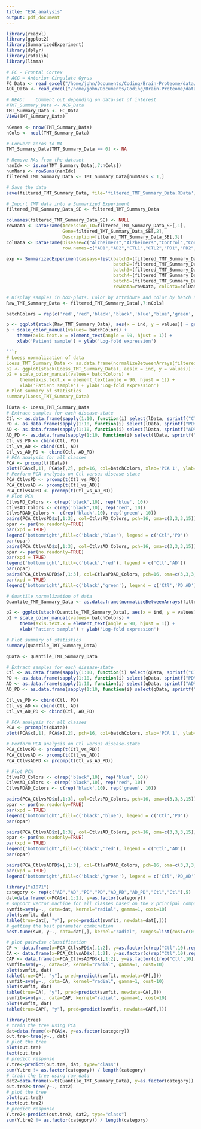 ```yaml
---
title: "EDA_analysis"
output: pdf_document
---
```


```r
library(readxl)
library(ggplot2)
library(SummarizedExperiment)
library(dplyr)
library(rafalib)
library(limma)
```

```r
# FC - Frontal Cortex
# ACG = Anterior Cingulate Gyrus
FC_Data <- read_excel("/home/john/Documents/Coding/Brain-Proteome/data/TMT_Summary_Data.xlsx", sheet=1, skip=2)
ACG_Data <- read_excel("/home/john/Documents/Coding/Brain-Proteome/data/TMT_Summary_Data.xlsx", sheet=2, skip=2)

# READ:    Comment out depending on data-set of interest
#TMT_Summary_Data <- ACG_Data
TMT_Summary_Data <- FC_Data
View(TMT_Summary_Data)
```

```r
nGenes <- nrow(TMT_Summary_Data)
nCols <- ncol(TMT_Summary_Data)

# Convert zeros to NA
TMT_Summary_Data[TMT_Summary_Data == 0] <- NA

# Remove NAs from the dataset
nanIdx <- is.na(TMT_Summary_Data[,7:nCols])
numNans <- rowSums(nanIdx)
filtered_TMT_Summary_Data <- TMT_Summary_Data[numNans < 1,]

# Save the data
save(filtered_TMT_Summary_Data, file='filtered_TMT_Summary_Data.RData')
```

```r
# Import TMT data into a Summarized Experiment
filtered_TMT_Summary_Data_SE <- filtered_TMT_Summary_Data

colnames(filtered_TMT_Summary_Data_SE) <- NULL
rowData <- DataFrame(Accession_ID=filtered_TMT_Summary_Data_SE[,1], 
                     Gene=filtered_TMT_Summary_Data_SE[,2],
                     Description=filtered_TMT_Summary_Data_SE[,3])
colData <- DataFrame(Disease=c("Alzheimers","Alzheimers","Control","Control","Parkinsons","Parkinsons","Comorbid","Comorbid"),
                     row.names=c("AD1","AD2","CTL1","CTL2","PD1","PD2","ADPD1","ADPD2"))

exp <- SummarizedExperiment(assays=list(batch1=(filtered_TMT_Summary_Data_SE[,7:14]),
                                        batch2=(filtered_TMT_Summary_Data_SE[,15:22]),
                                        batch3=(filtered_TMT_Summary_Data_SE[,23:30]),
                                        batch4=(filtered_TMT_Summary_Data_SE[,31:38]),
                                        batch5=(filtered_TMT_Summary_Data_SE[,39:46])),
                                        rowData=rowData, colData=colData)
```

```r
# Display samples in box-plots. Color by attribute and color by batch number.
Raw_TMT_Summary_Data <- filtered_TMT_Summary_Data[,7:nCols]

batchColors = rep(c('red','red','black','black','blue','blue','green','green'), 5)

p <- ggplot(stack(Raw_TMT_Summary_Data), aes(x = ind, y = values)) + geom_boxplot(aes(fill=values)) + geom_point(aes(color=ind))
p + scale_color_manual(values= batchColors) +
    theme(axis.text.x = element_text(angle = 90, hjust = 1)) + 
    xlab('Patient sample') + ylab('Log-fold expression')

```r
# Loess normalization of data
Loess_TMT_Summary_Data <- as.data.frame(normalizeBetweenArrays(filtered_TMT_Summary_Data[,7:nCols], method='cyclicloess'))
p2 <- ggplot(stack(Loess_TMT_Summary_Data), aes(x = ind, y = values)) + geom_boxplot(aes(fill=values)) + geom_point(aes(color=ind))
p2 + scale_color_manual(values= batchColors) +
     theme(axis.text.x = element_text(angle = 90, hjust = 1)) + 
     xlab('Patient sample') + ylab('Log-fold expression')
# Plot summary of statistics
summary(Loess_TMT_Summary_Data)
```
```r
lData <- Loess_TMT_Summary_Data
# Extract samples for each disease-state
Ctl <- as.data.frame(sapply(1:10, function(i) select(lData, sprintf("CTL%d",i))))
PD <- as.data.frame(sapply(1:10, function(i) select(lData, sprintf("PD%d",i))))
AD <- as.data.frame(sapply(1:10, function(i) select(lData, sprintf("AD%d",i))))
AD_PD <- as.data.frame(sapply(1:10, function(i) select(lData, sprintf("ADPD%d",i))))
Ctl_vs_PD <- cbind(Ctl, PD)
Ctl_vs_AD <- cbind(Ctl, AD)
Ctl_vs_AD_PD <- cbind(Ctl, AD_PD)
# PCA analysis for all classes
PCA <- prcomp(t(lData))
plot(PCA$x[,1], PCA$x[,2], pch=16, col=batchColors, xlab='PCA 1', ylab='PCA 2')
# Perform PCA analysis on Ctl versus disease-state
PCA_CtlvsPD <- prcomp(t(Ctl_vs_PD))
PCA_CtlvsAD <- prcomp(t(Ctl_vs_AD))
PCA_CtlvsADPD <- prcomp(t(Ctl_vs_AD_PD))
# Plot PCA
CtlvsPD_Colors <- c(rep('black',10), rep('blue', 10))
CtlvsAD_Colors <- c(rep('black',10), rep('red', 10))
CtlvsPDAD_Colors <- c(rep('black',10), rep('green', 10))
pairs(PCA_CtlvsPD$x[,1:3], col=CtlvsPD_Colors, pch=16, oma=c(3,3,3,15))
opar <- par(no.readonly=TRUE)
par(xpd = TRUE)
legend('bottomright',fill=c('black','blue'), legend = c('Ctl','PD'))
par(opar)
pairs(PCA_CtlvsAD$x[,1:3], col=CtlvsAD_Colors, pch=16, oma=c(3,3,3,15))
opar <- par(no.readonly=TRUE)
par(xpd = TRUE)
legend('bottomright',fill=c('black','red'), legend = c('Ctl','AD'))
par(opar)
pairs(PCA_CtlvsADPD$x[,1:3], col=CtlvsPDAD_Colors, pch=16, oma=c(3,3,3,15))
par(xpd = TRUE)
legend('bottomright',fill=c('black','green'), legend = c('Ctl','PD_AD'))
```

```r
# Quantile normalization of data
Quantile_TMT_Summary_Data <- as.data.frame(normalizeBetweenArrays(filtered_TMT_Summary_Data[,7:nCols], method='quantile'))

p2 <- ggplot(stack(Quantile_TMT_Summary_Data), aes(x = ind, y = values)) + geom_boxplot(aes(fill=values)) + geom_point(aes(color=ind))
p2 + scale_color_manual(values= batchColors) +
     theme(axis.text.x = element_text(angle = 90, hjust = 1)) + 
     xlab('Patient sample') + ylab('Log-fold expression')

# Plot summary of statistics
summary(Quantile_TMT_Summary_Data)
```

```r
qData <- Quantile_TMT_Summary_Data

# Extract samples for each disease-state
Ctl <- as.data.frame(sapply(1:10, function(i) select(qData, sprintf("CTL%d",i))))
PD <- as.data.frame(sapply(1:10, function(i) select(qData, sprintf("PD%d",i))))
AD <- as.data.frame(sapply(1:10, function(i) select(qData, sprintf("AD%d",i))))
AD_PD <- as.data.frame(sapply(1:10, function(i) select(qData, sprintf("ADPD%d",i))))

Ctl_vs_PD <- cbind(Ctl, PD)
Ctl_vs_AD <- cbind(Ctl, AD)
Ctl_vs_AD_PD <- cbind(Ctl, AD_PD)

# PCA analysis for all classes
PCA <- prcomp(t(qData))
plot(PCA$x[,1], PCA$x[,2], pch=16, col=batchColors, xlab='PCA 1', ylab='PCA 2')

# Perform PCA analysis on Ctl versus disease-state
PCA_CtlvsPD <- prcomp(t(Ctl_vs_PD))
PCA_CtlvsAD <- prcomp(t(Ctl_vs_AD))
PCA_CtlvsADPD <- prcomp(t(Ctl_vs_AD_PD))

# Plot PCA
CtlvsPD_Colors <- c(rep('black',10), rep('blue', 10))
CtlvsAD_Colors <- c(rep('black',10), rep('red', 10))
CtlvsPDAD_Colors <- c(rep('black',10), rep('green', 10))

pairs(PCA_CtlvsPD$x[,1:3], col=CtlvsPD_Colors, pch=16, oma=c(3,3,3,15))
opar <- par(no.readonly=TRUE)
par(xpd = TRUE)
legend('bottomright',fill=c('black','blue'), legend = c('Ctl','PD'))
par(opar)

pairs(PCA_CtlvsAD$x[,1:3], col=CtlvsAD_Colors, pch=16, oma=c(3,3,3,15))
opar <- par(no.readonly=TRUE)
par(xpd = TRUE)
legend('bottomright',fill=c('black','red'), legend = c('Ctl','AD'))
par(opar)

pairs(PCA_CtlvsADPD$x[,1:3], col=CtlvsPDAD_Colors, pch=16, oma=c(3,3,3,15))
par(xpd = TRUE)
legend('bottomright',fill=c('black','green'), legend = c('Ctl','PD_AD'))
```

```r
library("e1071")
category <- rep(c("AD","AD","PD","PD","AD_PD","AD_PD","Ctl","Ctl"),5)
dat=data.frame(x=PCA$x[,1:2], y=as.factor(category))
# support vector machine for all classes based on the 2 principal components
svmfit=svm(y~., data=dat, kernel="radial", gamma=1, cost=10) 
plot(svmfit, dat)
table(true=dat[, "y"], pred=predict(svmfit, newdata=dat[,]))
# getting the best parameter combination
best.tune(svm, y~., data=dat[,], kernel="radial", ranges=list(cost=c(0.1, 1, 10, 100, 1000), gamma=c(0.5, 1, 2, 3, 4)))

# plot pairwise classification
CP <- data.frame(x=PCA_CtlvsPD$x[,1:2], y=as.factor(c(rep("Ctl",10),rep("PD",10))))
CA <- data.frame(x=PCA_CtlvsAD$x[,1:2], y=as.factor(c(rep("Ctl",10),rep("AD",10))))
CAP <- data.frame(x=PCA_CtlvsADPD$x[,1:2], y=as.factor(c(rep("Ctl",10),rep("ADPD",10))))
svmfit=svm(y~., data=CP, kernel="radial", gamma=1, cost=10) 
plot(svmfit, dat)
table(true=CP[, "y"], pred=predict(svmfit, newdata=CP[,]))
svmfit=svm(y~., data=CA, kernel="radial", gamma=1, cost=10) 
plot(svmfit, dat)
table(true=CA[, "y"], pred=predict(svmfit, newdata=CA[,]))
svmfit=svm(y~., data=CAP, kernel="radial", gamma=1, cost=10) 
plot(svmfit, dat)
table(true=CAP[, "y"], pred=predict(svmfit, newdata=CAP[,]))
```

```r
library(tree)
# train the tree using PCA
dat=data.frame(x=PCA$x, y=as.factor(category))
out.tre<-tree(y~., dat)
# plot the tree
plot(out.tre)
text(out.tre)
# predict response
Y.tre<-predict(out.tre, dat, type="class")
sum(Y.tre != as.factor(category)) / length(category)
# train the tree using raw data
dat2=data.frame(x=t(Quantile_TMT_Summary_Data), y=as.factor(category))
out.tre2<-tree(y~., dat2)
# plot the tree
plot(out.tre2)
text(out.tre2)
# predict response
Y.tre2<-predict(out.tre2, dat2, type="class")
sum(Y.tre2 != as.factor(category)) / length(category)
```







